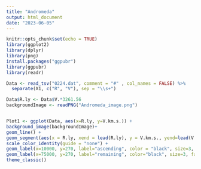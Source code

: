 ```yaml
---
title: "Andromeda"
output: html_document
date: "2023-06-05"
---
```


```r
knitr::opts_chunk$set(echo = TRUE)
library(ggplot2)
library(dplyr)
library(png)
install.packages("ggpubr")
library(ggpubr)
library(readr)

Data <- read_tsv("0224.dat", comment = "#" , col_names = FALSE) %>%
  separate(X1, c("R", "V"), sep = "\\s+")

Data$R.ly <- Data$V.*3261.56
backgroundImage <- readPNG("Andromeda_image.png")


Plot1 <- ggplot(Data, aes(x=R.ly, y=V.km.s.)) + 
background_image(backgroundImage)+
geom_line() +
geom_segment(aes(x = R.ly, xend = lead(R.ly), y = V.km.s., yend=lead(V.km.s.), color = ifelse(R.ly >= 0 & R.ly <= 27000, "lightblue", "lightgreen"))) +
scale_color_identity(guide = "none") +
geom_label(x=10000, y=270, label="ascending", color = "black", size=3, family="Arial", fill="lightblue") +
geom_label(x=75000, y=270, label="remaining", color="black", size=3, family = "Arial", fill="lightgreen")+
theme_classic()

```

